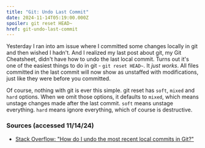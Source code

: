 ```yaml
---
title: "Git: Undo Last Commit"
date: 2024-11-14T05:19:00.000Z
spoiler: git reset HEAD~
href: git-undo-last-commit
---
```

Yesterday I ran into am issue where I committed some changes locally in git and then wished I hadn't. And I realized my last post about git, my Git Cheatsheet, didn't have how to undo the last local commit. Turns out it's one of the easiest things to do in git - `git reset HEAD~`. It *just works*. All files committed in the last commit will now show as unstaffed with modifications, just like they were before you committed.

Of course, nothing with git is ever this simple. git reset has `soft`, `mixed` and `hard` options. When we omit those options, it defaults to `mixed`, which means unstage changes made after the last commit. `soft` means unstage everything. `hard` means ignore everything, which of course is destructive.

### Sources (accessed 11/14/24)
* [Stack Overflow: "How do I undo the most recent local commits in Git?"](https://stackoverflow.com/posts/927386/revisions)
